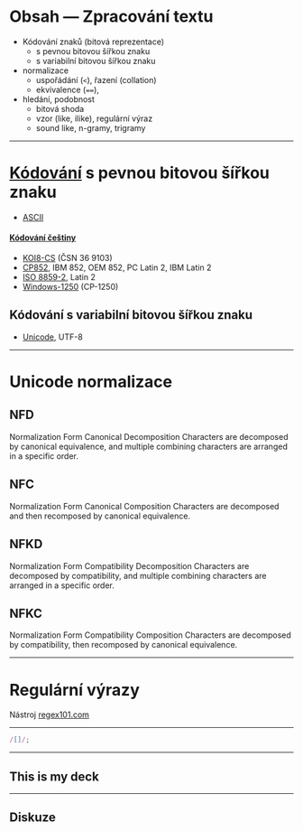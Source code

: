 

# Obsah — Zpracování textu

- Kódování znaků (bitová reprezentace)
  - s pevnou bitovou šířkou znaku
  - s variabilní bitovou šířkou znaku
- normalizace
  - uspořádání (`<`), řazení (collation)
  - ekvivalence (`==`),
- hledání, podobnost
  - bitová shoda
  - vzor (like, ilike), regulární výraz
  - sound like, n-gramy, trigramy

---

# [Kódování](https://cs.wikipedia.org/wiki/K%C3%B3dov%C3%A1n%C3%AD_znak%C5%AF) s pevnou bitovou šířkou znaku

- [ASCII](https://cs.wikipedia.org/wiki/ASCII)

#### [Kódování češtiny](https://cs.wikipedia.org/wiki/K%C3%B3dov%C3%A1n%C3%AD_%C4%8De%C5%A1tiny)

- [KOI8-CS](https://cs.wikipedia.org/wiki/KOI#KOI8-CS) (ČSN 36 9103)
- [CP852](https://cs.wikipedia.org/wiki/CP852), IBM 852, OEM 852, PC Latin 2, IBM Latin 2
- [ISO 8859-2](https://cs.wikipedia.org/wiki/ISO_8859-2), Latin 2
- [Windows-1250](https://cs.wikipedia.org/wiki/Windows-1250) (CP-1250)

## Kódování s variabilní bitovou šířkou znaku

- [Unicode](https://cs.wikipedia.org/wiki/Unicode), UTF-8

---

# Unicode normalizace

## NFD

Normalization Form Canonical Decomposition Characters are decomposed by canonical equivalence, and multiple combining characters are arranged in a specific order.

## NFC

Normalization Form Canonical Composition Characters are decomposed and then recomposed by canonical equivalence.

## NFKD

Normalization Form Compatibility Decomposition Characters are decomposed by compatibility, and multiple combining characters are arranged in a specific order.

## NFKC

Normalization Form Compatibility Composition Characters are decomposed by compatibility, then recomposed by canonical equivalence.

---

# Regulární výrazy

Nástroj <a href="https://regex101.com/" target="_blank">regex101.com</a>

---

```ts
/[]/;
```

---

## This is my deck

---

## Diskuze
